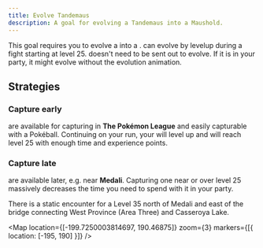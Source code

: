 ```yaml
---
title: Evolve Tandemaus
description: A goal for evolving a Tandemaus into a Maushold.
---
```



This goal requires you to evolve a <Pokemon name="Tandemaus" /> into a <Pokemon name="maushold-family-of-four" displayName="Maushold" />.
<Pokemon name="Tandemaus" /> can evolve by levelup during a fight starting at level 25.
<Pokemon name="Tandemaus" /> doesn't need to be sent out to evolve.
If it is in your party, it might evolve without the evolution animation.

## Strategies

### Capture early

<Pokemon name="Tandemaus" /> are available for capturing in **The Pokémon League** and easily capturable with a Pokéball.
Continuing on your run, your <Pokemon name="Tandemaus" /> will level up and will reach level 25 with enough time and experience points.

### Capture late

<Pokemon name="Tandemaus" /> are available later, e.g. near **Medali**.
Capturing one near or over level 25 massively decreases the time you need to spend with it in your party.

There is a static encounter for a Level 35 <Pokemon name="Tandemaus" /> north of Medali and east of the bridge connecting West Province (Area Three) and Casseroya Lake.

<Map location={[-199.7250003814697, 190.46875]} zoom={3} markers={[{
  location: [-195, 190]
}]} />